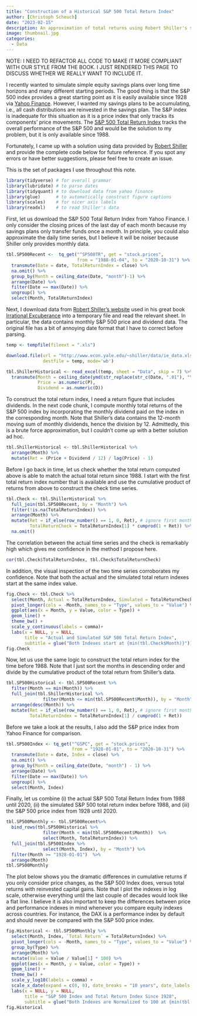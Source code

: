 ```yaml
---
title: "Construction of a Historical S&P 500 Total Return Index"
author: [Christoph Scheuch]
date: "2023-02-15"
description: An approximation of total returns using Robert Shiller's stock market data
image: thumbnail.jpg
categories: 
  - Data
---
```


NOTE: I NEED TO REFACTOR ALL CODE TO MAKE IT MORE COMPLIANT WITH OUR STYLE FROM THE BOOK. I JUST RENDERED THIS PAGE TO DISCUSS WHETHER WE REALLY WANT TO INCLUDE IT.

I recently wanted to simulate simple equity savings plans over long time horizons and many different starting periods. The good thing is that the S&P 500 index provides a great starting point as it is easily available since 1928 via [Yahoo Finance](https://finance.yahoo.com/quote/%5EGSPC/). However, I wanted my savings plans to be accumulating, i.e., all cash distributions are reinvested in the savings plan. The S&P index is inadequate for this situation as it is a price index that only tracks its components’ price movements. The [S&P 500 Total Return Index](https://finance.yahoo.com/quote/%5ESP500TR/) tracks the overall performance of the S&P 500 and would be the solution to my problem, but it is only available since 1988.

Fortunately, I came up with a solution using data provided by [Robert Shiller](http://www.econ.yale.edu/~shiller/) and provide the complete code below for future reference. If you spot any errors or have better suggestions, please feel free to create an issue.

This is the set of packages I use throughout this note.

```r
library(tidyverse) # for overall grammar
library(lubridate) # to parse dates
library(tidyquant) # to download data from yahoo finance
library(glue)      # to automatically construct figure captions
library(scales)    # for nicer axis labels 
library(readxl)    # to read Shiller's data 
```

First, let us download the S&P 500 Total Return Index from Yahoo Finance. I only consider the closing prices of the last day of each month because my savings plans only transfer funds once a month. In principle, you could also approximate the daily time series, but I believe it will be noiser because Shiller only provides monthly data.

```r
tbl.SP500Recent <-  tq_get("^SP500TR", get = "stock.prices",
                           from = "1988-01-04", to = "2020-10-31") %>%
  transmute(Date = date, TotalReturnIndex = close) %>%
  na.omit() %>%
  group_by(Month = ceiling_date(Date, "month")-1) %>%
  arrange(Date) %>%
  filter(Date == max(Date)) %>%
  ungroup() %>%
  select(Month, TotalReturnIndex)
```

Next, I download data from [Robert Shiller’s website](http://www.econ.yale.edu/~shiller/data.htm) used in his great book [Irrational Excuberance](https://press.princeton.edu/books/paperback/9780691173122/irrational-exuberance) into a temporary file and read the relevant sheet. In particular, the data contains monthly S&P 500 price and dividend data. The original file has a bit of annoying date format that I have to correct before parsing.

```r
temp <- tempfile(fileext = ".xls")

download.file(url = "http://www.econ.yale.edu/~shiller/data/ie_data.xls",
              destfile = temp, mode='wb')

tbl.ShillerHistorical <- read_excel(temp, sheet = "Data", skip = 7) %>%
  transmute(Month = ceiling_date(ymd(str_replace(str_c(Date, ".01"), "\\.1\\.", "\\.10\\.")), "month")-1,
            Price = as.numeric(P),
            Dividend = as.numeric(D)) 
```

To construct the total return index, I need a return figure that includes dividends. In the next code chunk, I compute monthly total returns of the S&P 500 index by incorporating the monthly dividend paid on the index in the corresponding month. Note that Shiller’s data contains the 12-month moving sum of monthly dividends, hence the division by 12. Admittedly, this is a brute force approximation, but I couldn’t come up with a better solution ad hoc.

```r
tbl.ShillerHistorical <- tbl.ShillerHistorical %>%
  arrange(Month) %>%
  mutate(Ret = (Price + Dividend / 12) / lag(Price) - 1)
```

Before I go back in time, let us check whether the total return computed above is able to match the actual total return since 1988. I start with the first total return index number that is available and use the cumulative product of returns from above to construct the check time series.

```r
tbl.Check <- tbl.ShillerHistorical %>%
  full_join(tbl.SP500Recent, by = "Month") %>%
  filter(!is.na(TotalReturnIndex)) %>%
  arrange(Month) %>%
  mutate(Ret = if_else(row_number() == 1, 0, Ret), # ignore first month return
         TotalReturnCheck = TotalReturnIndex[1] * cumprod(1 + Ret)) %>%
  na.omit()
```

The correlation between the actual time series and the check is remarkably high which gives me confidence in the method I propose here.

```r
cor(tbl.Check$TotalReturnIndex, tbl.Check$TotalReturnCheck)
```

In addition, the visual inspection of the two time series corroborates my confidence. Note that both the actual and the simulated total return indexes start at the same index value.

```r
fig.Check <- tbl.Check %>%
  select(Month, Actual = TotalReturnIndex, Simulated = TotalReturnCheck) %>%
  pivot_longer(cols = -Month, names_to = "Type", values_to = "Value") %>%
  ggplot(aes(x = Month, y = Value, color = Type)) +
  geom_line() +
  theme_bw() +
  scale_y_continuous(labels = comma)+ 
  labs(x = NULL, y = NULL,
       title = "Actual and Simulated S&P 500 Total Return Index",
       subtitle = glue("Both Indexes start at {min(tbl.Check$Month)}"))
fig.Check
```

Now, let us use the same logic to construct the total return index for the time before 1988. Note that I just sort the months in descending order and divide by the cumulative product of the total return from Shiller’s data.

```r
tbl.SP500Historical <- tbl.SP500Recent %>% 
  filter(Month == min(Month)) %>%
  full_join(tbl.ShillerHistorical %>%
              filter(Month <= min(tbl.SP500Recent$Month)), by = "Month") %>%
  arrange(desc(Month)) %>%
  mutate(Ret = if_else(row_number() == 1, 0, Ret), # ignore first month return
         TotalReturnIndex = TotalReturnIndex[1] / cumprod(1 + Ret))
```

Before we take a look at the results, I also add the S&P price index from Yahoo Finance for comparison.

```r
tbl.SP500Index <- tq_get("^GSPC", get = "stock.prices",
                         from = "1928-01-01", to = "2020-10-31") %>%
  transmute(Date = date, Index = close) %>%
  na.omit() %>%
  group_by(Month = ceiling_date(Date, "month") - 1) %>%
  arrange(Date) %>%
  filter(Date == max(Date)) %>%
  ungroup() %>%
  select(Month, Index)
```

Finally, let us combine (i) the actual S&P 500 Total Return Index from 1988 until 2020, (ii) the simulated S&P 500 total return index before 1988, and (iii) the S&P 500 price index from 1928 until 2020.

```r
tbl.SP500Monthly <- tbl.SP500Recent%>%
  bind_rows(tbl.SP500Historical %>%
              filter(Month < min(tbl.SP500Recent$Month))  %>%
              select(Month, TotalReturnIndex)) %>%
  full_join(tbl.SP500Index %>% 
              select(Month, Index), by = "Month") %>%
  filter(Month >= "1928-01-01")  %>%
  arrange(Month)
tbl.SP500Monthly
```

The plot below shows you the dramatic differences in cumulative returns if you only consider price changes, as the S&P 500 Index does, versus total returns with reinvested capital gains. Note that I plot the indexes in log scale, otherwise everything until the last couple of decades would look like a flat line. I believe it is also important to keep the differences between price and performance indexes in mind whenever you compare equity indexes across countries. For instance, the DAX is a performance index by default and should never be compared with the S&P 500 price index.

```r
fig.Historical <- tbl.SP500Monthly %>%
  select(Month, Index, `Total Return` = TotalReturnIndex) %>%
  pivot_longer(cols = -Month, names_to = "Type", values_to = "Value") %>%
  group_by(Type) %>%
  arrange(Month) %>%
  mutate(Value = Value / Value[1] * 100) %>%
  ggplot(aes(x = Month, y = Value, color = Type)) +
  geom_line() +
  theme_bw() +
  scale_y_log10(labels = comma) +
  scale_x_date(expand = c(0, 0), date_breaks = "10 years", date_labels = "%Y") + 
  labs(x = NULL, y = NULL,
       title = "S&P 500 Index and Total Return Index Since 1928",
       subtitle = glue("Both Indexes are Normalized to 100 at {min(tbl.SP500Monthly$Month)}"))
fig.Historical
```

